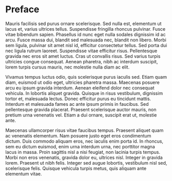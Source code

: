 # Preface

Mauris facilisis sed purus ornare scelerisque. Sed nulla est, elementum ut lacus et, varius ultrices tellus. Suspendisse fringilla rhoncus pulvinar. Fusce vitae bibendum sapien. Phasellus id nunc eget nulla sodales dignissim id ac arcu. Fusce massa dui, blandit sed malesuada nec, blandit non libero. Morbi sem ligula, pulvinar sit amet nisl id, efficitur consectetur tellus. Sed porta dui nec ligula rutrum laoreet. Suspendisse vitae efficitur risus. Pellentesque gravida nec eros sit amet luctus. Cras ut convallis risus. Sed varius turpis ultricies congue consequat. Aenean pharetra, nibh ac interdum suscipit, lorem turpis cursus mauris, nec molestie nulla diam ac elit.

Vivamus tempus luctus odio, quis scelerisque purus iaculis sed. Etiam quam diam, euismod ut odio eget, ultricies pharetra massa. Maecenas posuere arcu eu ipsum gravida interdum. Aenean eleifend dolor nec consequat vehicula. In lobortis aliquet gravida. Quisque in risus vestibulum, dignissim tortor et, malesuada lectus. Donec efficitur purus eu tincidunt mattis. Interdum et malesuada fames ac ante ipsum primis in faucibus. Sed pellentesque gravida placerat. Praesent scelerisque auctor mauris, non pretium urna venenatis vel. Etiam a dui ornare, suscipit erat ut, molestie ante.

Maecenas ullamcorper risus vitae faucibus tempus. Praesent aliquet quam ac venenatis elementum. Nam posuere justo eget eros condimentum dictum. Duis commodo aliquam eros, nec iaculis enim porta id. In rhoncus, sem eu dictum euismod, enim urna interdum urna, nec porttitor magna lacus in massa. Proin sagittis nisl a nisi feugiat, non lacinia turpis tempus. Morbi non eros venenatis, gravida dolor eu, ultrices nisl. Integer in gravida lorem. Praesent ut nibh felis. Integer sed augue lobortis, vestibulum nisl sed, scelerisque felis. Quisque vehicula turpis metus, quis aliquam ante elementum vitae.
